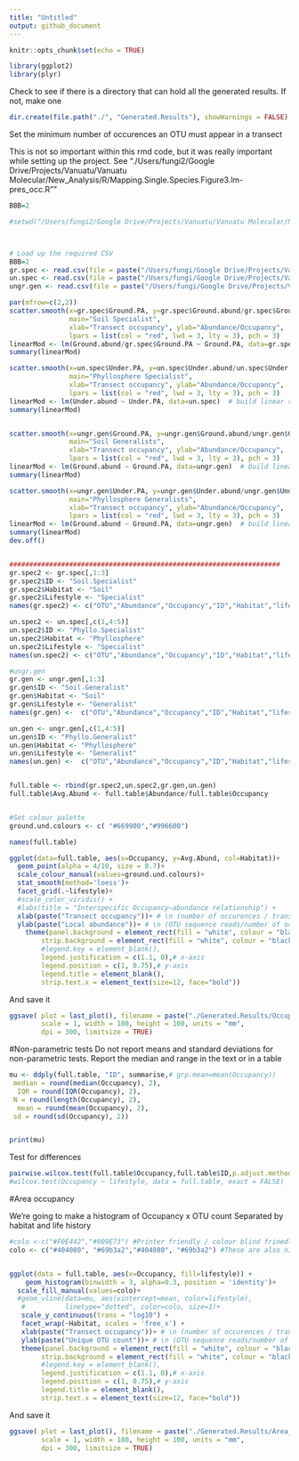 ```yaml
---
title: "Untitled"
output: github_document
---
```


```r
knitr::opts_chunk$set(echo = TRUE)
```

```r
library(ggplot2)
library(plyr)
```

Check to see if there is a directory that can hold all the generated results. If not, make one
```r
dir.create(file.path("./", "Generated.Results"), showWarnings = FALSE)
```



Set the minimum number of occurences an OTU must appear in a transect

This is not so important within this rmd code, but it was really important while setting up the project. 
See "./Users/fungi2/Google Drive/Projects/Vanuatu/Vanuatu Molecular/New_Analysis/R/Mapping.Single.Species.Figure3.lm-pres_occ.R""
```r
BBB=2
```

```r
#setwd("/Users/fungi2/Google Drive/Projects/Vanuatu/Vanuatu Molecular/New_Analysis/R")



# Load up the required CSV
BBB=2
gr.spec <- read.csv(file = paste("/Users/fungi/Google Drive/Projects/Vanuatu/Vanuatu Molecular/New_Analysis/R/Mapping.single.sp/Mantel.0.05/Patch.occupancy/special.grnd.",BBB,".occur.results.csv"), header = TRUE)
un.spec <- read.csv(file = paste("/Users/fungi/Google Drive/Projects/Vanuatu/Vanuatu Molecular/New_Analysis/R/Mapping.single.sp/Mantel.0.05/Patch.occupancy/special.undr.",BBB,".occur.results.csv"), header = TRUE)
ungr.gen <- read.csv(file = paste("/Users/fungi/Google Drive/Projects/Vanuatu/Vanuatu Molecular/New_Analysis/R/Mapping.single.sp/Mantel.0.05/Patch.occupancy/gen.grnd.undr.",BBB,".occur.results.csv"), header = TRUE)

par(mfrow=c(2,2))
scatter.smooth(x=gr.spec$Ground.PA, y=gr.spec$Ground.abund/gr.spec$Ground.PA, 
               main="Soil Specialist", 
               xlab="Transect occupancy", ylab="Abundance/Occupancy",
               lpars = list(col = "red", lwd = 3, lty = 3), pch = 3) 
linearMod <- lm(Ground.abund/gr.spec$Ground.PA ~ Ground.PA, data=gr.spec)  # build linear regression model on full data
summary(linearMod)

scatter.smooth(x=un.spec$Under.PA, y=un.spec$Under.abund/un.spec$Under.PA, 
               main="Phyllosphere Specialist", 
               xlab="Transect occupancy", ylab="Abundance/Occupancy",
               lpars = list(col = "red", lwd = 3, lty = 3), pch = 3) 
linearMod <- lm(Under.abund ~ Under.PA, data=un.spec)  # build linear regression model on full data
summary(linearMod)


scatter.smooth(x=ungr.gen$Ground.PA, y=ungr.gen$Ground.abund/ungr.gen$Ground.PA, 
               main="Soil Generalists", 
               xlab="Transect occupancy", ylab="Abundance/Occupancy",
               lpars = list(col = "red", lwd = 3, lty = 3), pch = 3) 
linearMod <- lm(Ground.abund ~ Ground.PA, data=ungr.gen)  # build linear regression model on full data
summary(linearMod)

scatter.smooth(x=ungr.gen$Under.PA, y=ungr.gen$Under.abund/ungr.gen$Under.PA,
               main="Phyllosphere Generalists", 
               xlab="Transect occupancy", ylab="Abundance/Occupancy",
               lpars = list(col = "red", lwd = 3, lty = 3), pch = 3) 
linearMod <- lm(Ground.abund ~ Ground.PA, data=ungr.gen)  # build linear regression model on full data
summary(linearMod)
dev.off()


####################################################################
gr.spec2 <- gr.spec[,1:3]
gr.spec2$ID <- "Soil.Specialist"
gr.spec2$Habitat <- "Soil"
gr.spec2$Lifestyle <- "Specialist"
names(gr.spec2) <- c("OTU","Abundance","Occupancy","ID","Habitat","lifestyle")

un.spec2 <- un.spec[,c(1,4:5)]
un.spec2$ID <- "Phyllo.Specialist"
un.spec2$Habitat <- "Phyllosphere"
un.spec2$Lifestyle <- "Specialist"
names(un.spec2) <- c("OTU","Abundance","Occupancy","ID","Habitat","lifestyle")

#ungr.gen 
gr.gen <- ungr.gen[,1:3]
gr.gen$ID <- "Soil.Generalist"
gr.gen$Habitat <- "Soil"
gr.gen$Lifestyle <- "Generalist"
names(gr.gen) <-  c("OTU","Abundance","Occupancy","ID","Habitat","lifestyle")

un.gen <- ungr.gen[,c(1,4:5)]
un.gen$ID <- "Phyllo.Generalist"
un.gen$Habitat <- "Phyllosphere"
un.gen$Lifestyle <- "Generalist"
names(un.gen) <-  c("OTU","Abundance","Occupancy","ID","Habitat","lifestyle")


full.table <- rbind(gr.spec2,un.spec2,gr.gen,un.gen)
full.table$Avg.Abund <- full.table$Abundance/full.table$Occupancy


#Set colour palette
ground.und.colours <- c( "#669900","#996600")

names(full.table)
```

```r
ggplot(data=full.table, aes(x=Occupancy, y=Avg.Abund, col=Habitat))+
  geom_point(alpha = 4/10, size = 0.7)+
  scale_colour_manual(values=ground.und.colours)+
  stat_smooth(method='loess')+
  facet_grid(.~lifestyle)+
  #scale_color_viridis() +
  #labs(title = "Interspecific Occupancy–abundance relationship") +
  xlab(paste("Transect occupancy"))+ # \n (number of occurences / transect)")) +
  ylab(paste("Local abundance"))+ # \n (OTU sequence reads/number of occurences)")) +
    theme(panel.background = element_rect(fill = "white", colour = "black"),
        strip.background = element_rect(fill = "white", colour = "black"),
        #legend.key = element_blank(),
        legend.justification = c(1.1, 0),# x-axis 
        legend.position = c(1, 0.75),# y-axis
        legend.title = element_blank(),
        strip.text.x = element_text(size=12, face="bold"))

```

And save it 
```r
ggsave( plot = last_plot(), filename = paste("./Generated.Results/Occupancy_abundance.MinTransectOccur",BBB,".pdf"), device = NULL, path = NULL,
        scale = 1, width = 180, height = 100, units = "mm", 
        dpi = 300, limitsize = TRUE)
```

#Non-parametric tests
Do not report means and standard deviations for non-parametric tests. Report the median
and range in the text or in a table


```r

mu <- ddply(full.table, "ID", summarise,# grp.mean=mean(Occupancy))
 median = round(median(Occupancy), 2),
  IQR = round(IQR(Occupancy), 2),
 N = round(length(Occupancy), 2),
  mean = round(mean(Occupancy), 2),
 sd = round(sd(Occupancy), 2))


print(mu)
```
Test for differences
```r

pairwise.wilcox.test(full.table$Occupancy,full.table$ID,p.adjust.method = "BH")
#wilcox.test(Occupancy ~ lifestyle, data = full.table, exact = FALSE)
```


#Area occupancy 

We're going to make a histogram of Occupancy x OTU count 
Separated by habitat and life history 


```r
#colo <-c("#F0E442","#009E73") #Printer friendly / colour blind frinedly colours 
colo <- c("#404080", "#69b3a2","#404080", "#69b3a2") #These are also nice 


ggplot(data = full.table, aes(x=Occupancy, fill=lifestyle)) +
    geom_histogram(binwidth = 3, alpha=0.3, position = 'identity')+
  scale_fill_manual(values=colo)+
  #geom_vline(data=mu, aes(xintercept=mean, color=lifestyle),
   #          linetype="dotted", color=colo, size=1)+
   scale_y_continuous(trans = "log10") +
   facet_wrap(~Habitat, scales = 'free_x') +
   xlab(paste("Transect occupancy"))+ # \n (number of occurences / transect)")) +
   ylab(paste("Unique OTU count"))+ # \n (OTU sequence reads/number of occurences)")) +
   theme(panel.background = element_rect(fill = "white", colour = "black"),
        strip.background = element_rect(fill = "white", colour = "black"),
        #legend.key = element_blank(),
        legend.justification = c(1.1, 0),# x-axis 
        legend.position = c(1, 0.75),# y-axis
        legend.title = element_blank(),
        strip.text.x = element_text(size=12, face="bold"))

```


And save it 
```r
ggsave( plot = last_plot(), filename = paste("./Generated.Results/Area_occurence.pdf"), device = NULL, path = NULL,
        scale = 1, width = 180, height = 100, units = "mm", 
        dpi = 300, limitsize = TRUE)
```





